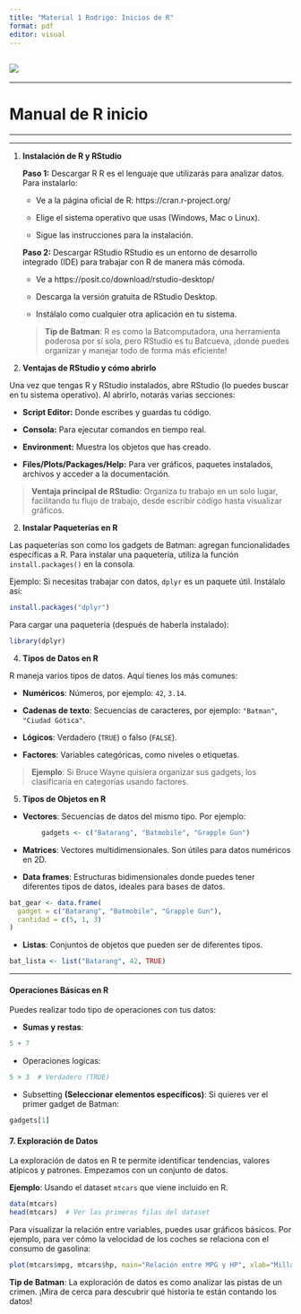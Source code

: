 ```yaml
---
title: "Material 1 Rodrigo: Inicios de R"
format: pdf
editor: visual
---
```


## ![](bat.jpg)

------------------------------------------------------------------------

# Manual de R inicio

------------------------------------------------------------------------

------------------------------------------------------------------------

1.  **Instalación de R y RStudio**

    **Paso 1:** Descargar R R es el lenguaje que utilizarás para analizar datos. Para instalarlo:

    -   Ve a la página oficial de R: https://cran.r-project.org/

    -   Elige el sistema operativo que usas (Windows, Mac o Linux).

    -   Sigue las instrucciones para la instalación.

    **Paso 2:** Descargar RStudio RStudio es un entorno de desarrollo integrado (IDE) para trabajar con R de manera más cómoda.

    -   Ve a https://posit.co/download/rstudio-desktop/

    -   Descarga la versión gratuita de RStudio Desktop.

    -   Instálalo como cualquier otra aplicación en tu sistema.

    > **Tip de Batman**: R es como la Batcomputadora, una herramienta poderosa por sí sola, pero RStudio es tu Batcueva, ¡donde puedes organizar y manejar todo de forma más eficiente!

2.  **Ventajas de RStudio y cómo abrirlo**

Una vez que tengas R y RStudio instalados, abre RStudio (lo puedes buscar en tu sistema operativo). Al abrirlo, notarás varias secciones:

-   **Script Editor:** Donde escribes y guardas tu código.

-   **Consola:** Para ejecutar comandos en tiempo real.

-   **Environment:** Muestra los objetos que has creado.

-   **Files/Plots/Packages/Help:** Para ver gráficos, paquetes instalados, archivos y acceder a la documentación.

> **Ventaja principal de RStudio**: Organiza tu trabajo en un solo lugar, facilitando tu flujo de trabajo, desde escribir código hasta visualizar gráficos.

2.  **Instalar Paqueterías en R**

Las paqueterías son como los gadgets de Batman: agregan funcionalidades específicas a R. Para instalar una paquetería, utiliza la función `install.packages()` en la consola.

Ejemplo: Si necesitas trabajar con datos, `dplyr` es un paquete útil. Instálalo así:

```r
install.packages("dplyr")

```

Para cargar una paquetería (después de haberla instalado):

```r
library(dplyr)

```

4.  **Tipos de Datos en R**

R maneja varios tipos de datos. Aquí tienes los más comunes:

-   **Numéricos**: Números, por ejemplo: `42`, `3.14`.

-   **Cadenas de texto**: Secuencias de caracteres, por ejemplo: `"Batman"`, `"Ciudad Gótica"`.

-   **Lógicos**: Verdadero (`TRUE`) o falso (`FALSE`).

-   **Factores**: Variables categóricas, como niveles o etiquetas.

> **Ejemplo**: Si Bruce Wayne quisiera organizar sus gadgets, los clasificaría en categorías usando factores.

5.  **Tipos de Objetos en R**

-   **Vectores**: Secuencias de datos del mismo tipo. Por ejemplo:

```r
        gadgets <- c("Batarang", "Batmobile", "Grapple Gun")

```

-   **Matrices**: Vectores multidimensionales. Son útiles para datos numéricos en 2D.

-   **Data frames**: Estructuras bidimensionales donde puedes tener diferentes tipos de datos, ideales para bases de datos.

```r
bat_gear <- data.frame(
  gadget = c("Batarang", "Batmobile", "Grapple Gun"),
  cantidad = c(5, 1, 3)
)

```

-   **Listas**: Conjuntos de objetos que pueden ser de diferentes tipos.

```r
bat_lista <- list("Batarang", 42, TRUE)

```

------------------------------------------------------------------------

#### **Operaciones Básicas en R**

Puedes realizar todo tipo de operaciones con tus datos:

-   **Sumas y restas**:

```r
5 + 7 

```

-   Operaciones logicas:

```r
5 > 3  # Verdadero (TRUE)

```

-   Subsetting **(Seleccionar elementos específicos)**: Si quieres ver el primer gadget de Batman:

```r
gadgets[1]

```

#### 7. **Exploración de Datos**

La exploración de datos en R te permite identificar tendencias, valores atípicos y patrones. Empezamos con un conjunto de datos.

**Ejemplo**: Usando el dataset `mtcars` que viene incluido en R.

```r
data(mtcars)
head(mtcars)  # Ver las primeras filas del dataset
```

Para visualizar la relación entre variables, puedes usar gráficos básicos. Por ejemplo, para ver cómo la velocidad de los coches se relaciona con el consumo de gasolina:

```r
plot(mtcars$mpg, mtcars$hp, main="Relación entre MPG y HP", xlab="Millas por galón", ylab="Caballos de fuerza")
```

**Tip de Batman**: La exploración de datos es como analizar las pistas de un crimen. ¡Mira de cerca para descubrir qué historia te están contando los datos!
